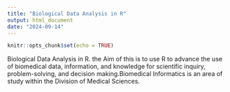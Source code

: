 ```yaml
---
title: "Biological Data Analysis in R"
output: html_document
date: "2024-09-14"
---
```


```r
knitr::opts_chunk$set(echo = TRUE)
```

Biological Data Analysis in R. the Aim of this is to use R to advance the use of biomedical data, information, and knowledge for scientific inquiry, problem-solving, and decision making.Biomedical Informatics is an area of study within the Division of Medical Sciences.